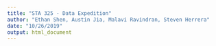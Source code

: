 ```yaml
---
title: "STA 325 - Data Expedition"
author: "Ethan Shen, Austin Jia, Malavi Ravindran, Steven Herrera"
date: "10/26/2019"
output: html_document
---
```

